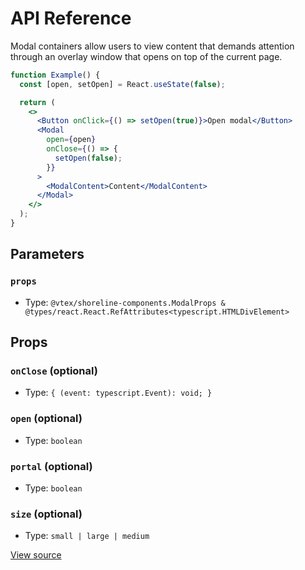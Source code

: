 # API Reference

Modal containers allow users to view content that demands attention through an overlay window that opens on top of the current page.

```jsx
function Example() {
  const [open, setOpen] = React.useState(false);

  return (
    <>
      <Button onClick={() => setOpen(true)}>Open modal</Button>
      <Modal
        open={open}
        onClose={() => {
          setOpen(false);
        }}
      >
        <ModalContent>Content</ModalContent>
      </Modal>
    </>
  );
}
```

## Parameters

### `props`

- Type: `@vtex/shoreline-components.ModalProps & @types/react.React.RefAttributes<typescript.HTMLDivElement>`

## Props

### `onClose` (optional)

- Type: `{ (event: typescript.Event): void; }`

### `open` (optional)

- Type: `boolean`

### `portal` (optional)

- Type: `boolean`

### `size` (optional)

- Type: `small | large | medium`

[View source](https://github.com/vtex/shoreline/blob/fd77a0d19/packages/components/src/modal/modal.tsx#L30)
